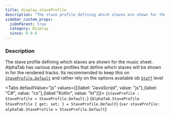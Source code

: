```yaml
---
title: display.staveProfile
description: "The stave profile defining which staves are shown for the music sheet."
sidebar_custom_props:
  jsOnParent: true
  category: Display
  since: 0.9.6
---
```




<SettingsHeader />

### Description
The stave profile defining which staves are shown for the music sheet. AlphaTab has various stave profiles that define which staves will be shown in for the rendered tracks. Its recommended
to keep this on [`StaveProfile.Default`](/docs/reference/types/staveprofile/#default) and rather rely on the options available ob [`Staff`](/docs/reference/types/model/staff/) level

<Tabs defaultValue="js" values={[{label: "JavaScript", value: "js"},{label: "C#", value: "cs"},{label:"Kotlin", value: "kt"}]}>
<TabItem value="js">
<CodeBlock language="ts">{`staveProfile : StaveProfile = StaveProfile.Default;`}</CodeBlock>
</TabItem>
<TabItem value="cs">
<CodeBlock language="csharp">{`AlphaTab.StaveProfile StaveProfile { get; set; } = StaveProfile.Default`}</CodeBlock>
</TabItem>
<TabItem value="kt">
<CodeBlock language="kotlin">{`var staveProfile: alphaTab.StaveProfile = StaveProfile.Default`}</CodeBlock>
</TabItem>
</Tabs>

